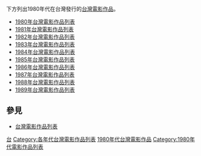 下方列出1980年代在台灣發行的[[台灣電影作品|台灣電影作品]]。
*[[1980年台灣電影作品列表|1980年台灣電影作品列表]]
*[[1981年台灣電影作品列表|1981年台灣電影作品列表]]
*[[1982年台灣電影作品列表|1982年台灣電影作品列表]]
*[[1983年台灣電影作品列表|1983年台灣電影作品列表]]
*[[1984年台灣電影作品列表|1984年台灣電影作品列表]]
*[[1985年台灣電影作品列表|1985年台灣電影作品列表]]
*[[1986年台灣電影作品列表|1986年台灣電影作品列表]]
*[[1987年台灣電影作品列表|1987年台灣電影作品列表]]
*[[1988年台灣電影作品列表|1988年台灣電影作品列表]]
*[[1989年台灣電影作品列表|1989年台灣電影作品列表]]

==參見==
*[[台灣電影作品列表|台灣電影作品列表]]

{{台灣電影}}

[[Category:電影作品列表索引|台]]
[[Category:各年代台灣電影作品列表|Category:各年代台灣電影作品列表]]
[[Category:1980年代台灣電影作品|]]
[[Category:1980年代電影作品列表|Category:1980年代電影作品列表]]
